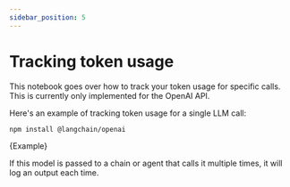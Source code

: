 ```yaml
---
sidebar_position: 5
---
```


# Tracking token usage

This notebook goes over how to track your token usage for specific calls. This is currently only implemented for the OpenAI API.

Here's an example of tracking token usage for a single LLM call:



<IntegrationInstallTooltip></IntegrationInstallTooltip>

```bash npm2yarn
npm install @langchain/openai
```

<CodeBlock language="typescript">{Example}</CodeBlock>

If this model is passed to a chain or agent that calls it multiple times, it will log an output each time.
